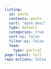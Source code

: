```yaml
---
listing:
  id: posts
  contents: posts
  sort: "date desc"
  type: default
  categories: true
  sort-ui: false
  filter-ui: false
  feed:
    type: partial
page-layout: full
repo-actions: false
---
```


::: {#posts}
:::

